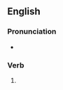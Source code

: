 ==English==

===Pronunciation===
* {{IPA|/ˈpaɪlətɪd/|lang=en}}

===Verb===
{{head|en|verb form}}

# {{en-past of|pilot}}